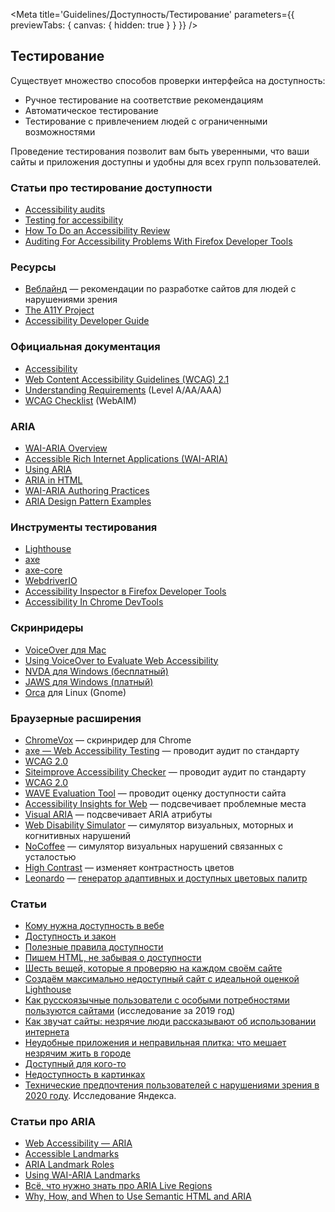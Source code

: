 
<Meta
    title='Guidelines/Доступность/Тестирование'
    parameters={{ previewTabs: { canvas: { hidden: true } } }}
/>

## Тестирование

Существует множество способов проверки интерфейса на доступность:

-   Ручное тестирование на соответствие рекомендациям
-   Автоматическое тестирование
-   Тестирование с привлечением людей с ограниченными возможностями

Проведение тестирования позволит вам быть уверенными, что ваши сайты и приложения доступны и удобны для всех групп пользователей.

### Статьи про тестирование доступности

-   [Accessibility audits](https://web.dev/lighthouse-accessibility/)
-   [Testing for accessibility](https://www.gov.uk/service-manual/helping-people-to-use-your-service/testing-for-accessibility)
-   [How To Do an Accessibility Review](https://developers.google.com/web/fundamentals/accessibility/how-to-review)
-   [Auditing For Accessibility Problems With Firefox Developer Tools](https://hacks.mozilla.org/2019/10/auditing-for-accessibility-problems-with-firefox-developer-tools/)

### Ресурсы

-   [Веблайнд](https://weblind.ru/inner.html) — рекомендации по разработке сайтов для людей с нарушениями зрения
-   [The A11Y Project](https://a11yproject.com/)
-   [Accessibility Developer Guide](https://www.accessibility-developer-guide.com/)

### Официальная документация

-   [Accessibility](https://www.w3.org/standards/webdesign/accessibility)
-   [Web Content Accessibility Guidelines (WCAG) 2.1](https://www.w3.org/TR/WCAG21/)
-   [Understanding Requirements](https://www.w3.org/TR/UNDERSTANDING-WCAG20/conformance.html#uc-conf-req1-head) (Level A/AA/AAA)
-   [WCAG Checklist](https://webaim.org/standards/wcag/checklist) (WebAIM)

### ARIA

-   [WAI-ARIA Overview](https://www.w3.org/WAI/standards-guidelines/aria/)
-   [Accessible Rich Internet Applications (WAI-ARIA)](https://www.w3.org/TR/wai-aria/)
-   [Using ARIA](https://www.w3.org/TR/using-aria/)
-   [ARIA in HTML](https://www.w3.org/TR/html-aria/)
-   [WAI-ARIA Authoring Practices](https://www.w3.org/TR/wai-aria-practices/)
-   [ARIA Design Pattern Examples](https://www.w3.org/TR/wai-aria-practices/examples/)

### Инструменты тестирования

-   [Lighthouse](https://developers.google.com/web/tools/lighthouse/)
-   [axe](https://www.deque.com/axe/)
-   [axe-core](https://github.com/dequelabs/axe-core)
-   [WebdriverIO](https://webdriver.io)
-   [Accessibility Inspector в Firefox Developer Tools](https://developer.mozilla.org/en-US/docs/Tools/Accessibility_inspector)
-   [Accessibility In Chrome DevTools](https://www.smashingmagazine.com/2020/08/accessibility-chrome-devtools/)

### Скринридеры

-   [VoiceOver для Mac](https://help.apple.com/voiceover/mac/10.15/)
-   [Using VoiceOver to Evaluate Web Accessibility](https://webaim.org/articles/voiceover/)
-   [NVDA для Windows (бесплатный) ](https://www.nvaccess.org)
-   [JAWS для Windows (платный)](https://www.freedomscientific.com/products/software/jaws/)
-   [Orca](https://help.gnome.org/users/orca/stable/) для Linux (Gnome)

### Браузерные расширения

-   [ChromeVox](http://www.chromevox.com/) — скринридер для Chrome
-   [axe — Web Accessibility Testing](https://chrome.google.com/webstore/detail/axe/lhdoppojpmngadmnindnejefpokejbdd) — проводит аудит по стандарту
-   [WCAG 2.0](https://www.w3.org/Translations/WCAG20-ru/)
-   [Siteimprove Accessibility Checker](https://chrome.google.com/webstore/detail/siteimprove-accessibility/efcfolpjihicnikpmhnmphjhhpiclljc) — проводит аудит по стандарту
-   [WCAG 2.0](https://www.w3.org/Translations/WCAG20-ru/)
-   [WAVE Evaluation Tool](https://chrome.google.com/webstore/detail/wave-evaluation-tool/jbbplnpkjmmeebjpijfedlgcdilocofh) — проводит оценку доступности сайта
-   [Accessibility Insights for Web](https://chrome.google.com/webstore/detail/accessibility-insights-fo/pbjjkligggfmakdaogkfomddhfmpjeni) — подсвечивает проблемные места
-   [Visual ARIA](https://chrome.google.com/webstore/detail/visual-aria/lhbmajchkkmakajkjenkchhnhbadmhmk) — подсвечивает ARIA атрибуты
-   [Web Disability Simulator](https://chrome.google.com/webstore/detail/web-disability-simulator/olioanlbgbpmdlgjnnampnnlohigkjla) — симулятор визуальных, моторных и
    когнитивных нарушений
-   [NoCoffee](https://chrome.google.com/webstore/detail/nocoffee/jjeeggmbnhckmgdhmgdckeigabjfbddl) — симулятор визуальных нарушений связанных с усталостью
-   [High Contrast](https://chrome.google.com/webstore/detail/high-contrast/djcfdncoelnlbldjfhinnjlhdjlikmph) — изменяет контрастность цветов
-   [Leonardo](https://leonardocolor.io/) — [генератор адаптивных и доступных цветовых палитр](https://medium.com/@NateBaldwin/leonardo-an-open-source-contrast-based-color-generator-92d61b6521d2)

### Статьи

-   [Кому нужна доступность в вебе](https://medium.com/@fokinatatiana/кому-нужна-доступность-в-вебе-6a86dc3e532f)
-   [Доступность и закон](https://medium.com/web-standards/a11y-and-law-a81dd9dd5fc8)
-   [Полезные правила доступности](https://medium.com/web-standards/pragmatic-a11y-rules-b16dd2f77685)
-   [Пишем HTML, не забывая о доступности](https://medium.com/@ABatickaya/пишем-html-не-забывая-о-доступности-9ffbf97ecbe7)
-   [Шесть вещей, которые я проверяю на каждом своём сайте](https://medium.com/web-standards/six-things-i-check-51b8a2910dd2)
-   [Создаём максимально недоступный сайт с идеальной оценкой Lighthouse](https://habr.com/ru/post/455016/)
-   [Как русскоязычные пользователи с особыми потребностями пользуются сайтами](https://medium.com/web-standards/a11y-poll-2019-dd42928f10ba) (исследование за 2019 год)
-   [Как звучат сайты: незрячие люди рассказывают об использовании интернета](https://vc.ru/promo/132280-kak-zvuchat-sayty-nezryachie-lyudi-rasskazyvayut-ob-ispolzovanii-interneta)
-   [Неудобные приложения и неправильная плитка: что мешает незрячим жить в городе](https://daily.afisha.ru/relationship/16178-neudobnye-prilozheniya-i-nepravilnaya-plitka-chto-meshaet-nezryachim-zhit-v-gorode/)
-   [До­ступ­ный для кого-то](https://web-standards.ru/articles/accessible-to-some/)
-   [Недоступность в картинках](http://css.yoksel.ru/inaccessibility/)
-   [Технические предпочтения пользователей с нарушениями зрения в 2020 году](https://habr.com/ru/company/yandex/blog/515460/). Исследование Яндекса.

### Статьи про ARIA

-   [Web Accessibility — ARIA](https://medium.com/hacktive-devs/web-accessibility-aria-437b2c0ba31a)
-   [Accessible Landmarks](https://www.scottohara.me/blog/2018/03/03/landmarks.html)
-   [ARIA Landmark Roles](https://medium.com/accessibility-a11y/aria-landmark-roles-459bc1a9e483)
-   [Using WAI-ARIA Landmarks](https://developer.paciellogroup.com/blog/2013/02/using-wai-aria-landmarks-2013/)
-   [Всё, что нужно знать про ARIA Live Regions](https://medium.com/web-standards/aria-live-regions-713f6a7813d3)
-   [Why, How, and When to Use Semantic HTML and ARIA](https://css-tricks.com/why-how-and-when-to-use-semantic-html-and-aria/)
